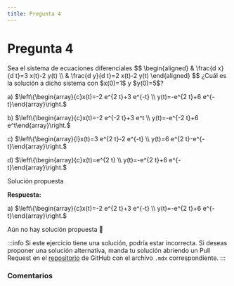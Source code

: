 ```yaml
---
title: Pregunta 4
---
```



# Pregunta 4

<div className="exercise">
Sea el sistema de ecuaciones diferenciales
$$
\begin{aligned}
& \frac{d x}{d t}=3 x(t)-2 y(t) \\
& \frac{d y}{d t}=2 x(t)-2 y(t)
\end{aligned}
$$
¿Cuál es la solución a dicho sistema con $x(0)=1$ y $y(0)=5$?

a) $\left\{\begin{array}{c}x(t)=-2 e^{2 t}+3 e^{-t} \\ y(t)=-e^{2 t}+6 e^{-t}\end{array}\right.$

b) $\left\{\begin{array}{c}x(t)=-2 e^{-2 t}+3 e^t \\ y(t)=-e^{-2 t}+6 e^t\end{array}\right.$

c) $\left\{\begin{array}{l}x(t)=3 e^{2 t}-2 e^{-t} \\ y(t)=6 e^{2 t}-e^{-t}\end{array}\right.$

d) $\left\{\begin{array}{c}x(t)=e^{2 t} \\ y(t)=-e^{2 t}+6 e^{-t}\end{array}\right.$
</div>

<MDXDetails>
<summary>Solución propuesta</summary>

<div className="exercise">

**Respuesta:**

a) $\left\{\begin{array}{c}x(t)=-2 e^{2 t}+3 e^{-t} \\ y(t)=-e^{2 t}+6 e^{-t}\end{array}\right.$

Aún no hay solución propuesta 🥲
</div>

:::info
Si este ejercicio tiene una solución, podría estar incorrecta. Si deseas proponer una solución alternativa, manda tu solución abriendo
un Pull Request en el [repositorio](https://github.com/crow-rojas/apuntes-fundamentals/pulls) de GitHub con el archivo
`.mdx` correspondiente.
:::

</MDXDetails>

### Comentarios

<Disqus
  url="https://crow-rojas.github.io/apuntes-fundamentals/docs/mathematics/differential-equations/exercises/2016-1/p04"
  identifier="docs/mathematics/differential-equations/exercises/2016-1/p04"
  title="2016-1 Ecuaciones Diferenciales - Pregunta 04"
/>
